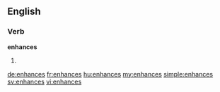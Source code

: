==English==

===Verb===
'''enhances'''

# {{en-third-person singular of|enhance}}

[[de:enhances]]
[[fr:enhances]]
[[hu:enhances]]
[[my:enhances]]
[[simple:enhances]]
[[sv:enhances]]
[[vi:enhances]]
